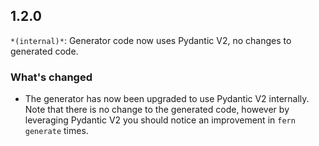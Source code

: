 ## 1.2.0
`*(internal)*`: Generator code now uses Pydantic V2, no changes to generated code.

### What's changed
- The generator has now been upgraded to use Pydantic V2 internally. Note that there is no change to the generated code, however by leveraging Pydantic V2 you should notice an improvement in `fern generate` times.

